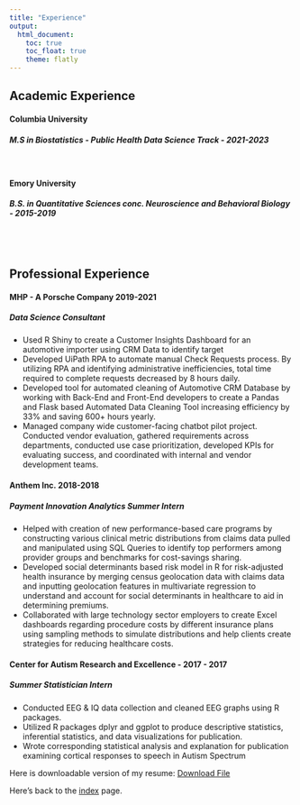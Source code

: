 ```yaml
---
title: "Experience"
output: 
  html_document:
    toc: true
    toc_float: true
    theme: flatly
---
```

## Academic Experience
#### Columbia University  
##### M.S in Biostatistics - Public Health Data Science Track - 2021-2023 
\

#### Emory University  
##### B.S. in Quantitative Sciences conc. Neuroscience and Behavioral Biology - 2015-2019 
\
\

## Professional Experience 
#### MHP - A Porsche Company 2019-2021
##### Data Science Consultant
* Used R Shiny to create a Customer Insights Dashboard for an automotive importer using CRM Data to identify target 
* Developed UiPath RPA to automate manual Check Requests process. By utilizing RPA and identifying administrative inefficiencies, total time required to complete requests decreased by 8 hours daily. 
* Developed tool for automated cleaning of Automotive CRM Database by working with Back-End and Front-End developers to create a Pandas and Flask based Automated Data Cleaning Tool increasing efficiency by 33% and saving 600+ hours yearly. 
* Managed company wide customer-facing chatbot pilot project. Conducted vendor evaluation, gathered requirements across departments, conducted use case prioritization, developed KPIs for evaluating success, and coordinated with internal and vendor development teams. 

#### Anthem Inc.  2018-2018
##### Payment Innovation Analytics Summer Intern 
* Helped with creation of new performance-based care programs by constructing various clinical metric distributions from claims data pulled and manipulated using SQL Queries to identify top performers among provider groups and benchmarks for cost-savings sharing. 
* Developed social determinants based risk model in R for risk-adjusted health insurance by merging census geolocation data with claims data and inputting geolocation features in multivariate regression to understand and account for social determinants in healthcare to aid in determining premiums. 
* Collaborated with large technology sector employers to create Excel dashboards regarding procedure costs by different insurance plans using sampling methods to simulate distributions and help clients create strategies for reducing healthcare costs. 

#### Center for Autism Research and Excellence - 2017 - 2017 
##### Summer Statistician Intern 
* Conducted EEG & IQ data collection and cleaned EEG graphs using R packages. 
* Utilized R packages dplyr and ggplot to produce descriptive statistics, inferential statistics, and data visualizations for publication. 
* Wrote corresponding 
statistical analysis and explanation for publication examining cortical responses to speech in Autism Spectrum 



Here is downloadable version of my resume: <a href="files/Pooja_Mukund_Resume_07182021_v2 (1).PDF">Download File</a>
\

Here's back to the [index](index.html) page. 